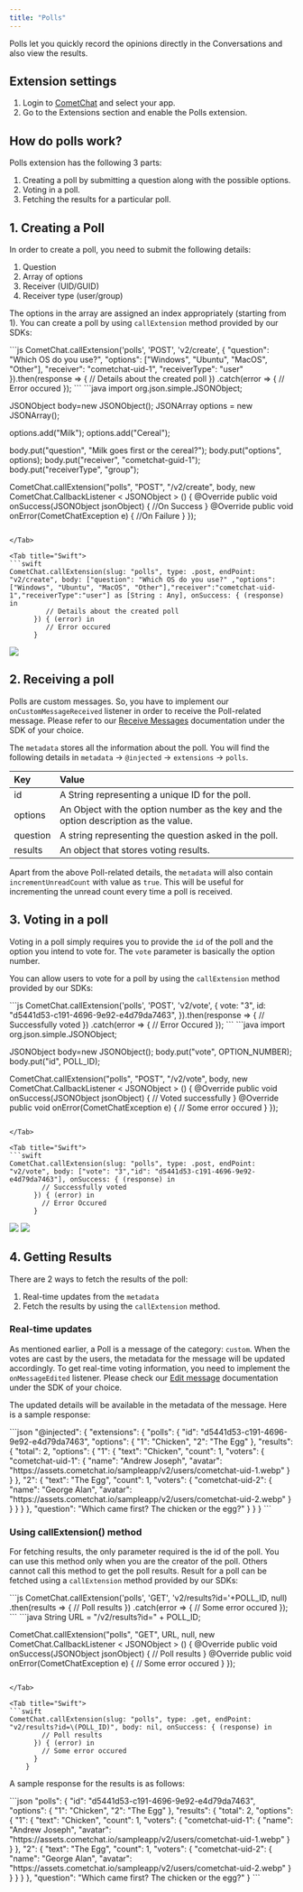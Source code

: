 ```yaml
---
title: "Polls"
---
```


Polls let you quickly record the opinions directly in the Conversations and also view the results.

## Extension settings

1. Login to [CometChat](https://app.cometchat.com/login) and select your app.
2. Go to the Extensions section and enable the Polls extension.

## How do polls work?

Polls extension has the following 3 parts:

1. Creating a poll by submitting a question along with the possible options.
2. Voting in a poll.
3. Fetching the results for a particular poll.

## 1. Creating a Poll

In order to create a poll, you need to submit the following details:

1. Question
2. Array of options
3. Receiver (UID/GUID)
4. Receiver type (user/group)

The options in the array are assigned an index appropriately (starting from 1). You can create a poll by using `callExtension` method provided by our SDKs:

<Tabs>
<Tab title="JavaScript">
```js
CometChat.callExtension('polls', 'POST', 'v2/create', {
    "question": "Which OS do you use?",
    "options": ["Windows", "Ubuntu", "MacOS", "Other"],
    "receiver": "cometchat-uid-1",
    "receiverType": "user"
}).then(response => {
    // Details about the created poll
})
.catch(error => {
    // Error occured
});
```

</Tab>

<Tab title="Java">
```java
import org.json.simple.JSONObject;

JSONObject body=new JSONObject();
JSONArray options = new JSONArray();

options.add("Milk");
options.add("Cereal");

body.put("question", "Milk goes first or the cereal?");
body.put("options", options);
body.put("receiver", "cometchat-guid-1");
body.put("receiverType", "group");

CometChat.callExtension("polls", "POST", "/v2/create", body,
 new CometChat.CallbackListener < JSONObject > () {
    @Override
    public void onSuccess(JSONObject jsonObject) {
        //On Success
    }
    @Override
    public void onError(CometChatException e) {
        //On Failure
    }
});
```

</Tab>

<Tab title="Swift">
```swift
CometChat.callExtension(slug: "polls", type: .post, endPoint: "v2/create", body: ["question": "Which OS do you use?" ,"options":["Windows", "Ubuntu", "MacOS", "Other"],"receiver":"cometchat-uid-1","receiverType":"user"] as [String : Any], onSuccess: { (response) in
         // Details about the created poll
      }) { (error) in
         // Error occured
      }
```

</Tab>

</Tabs>

<Frame>
  <img src="/images/f22d3eac-1623199769-cda7efc3d9db87f610e1556c74bd32c9.png" />
</Frame>

## 2. Receiving a poll

Polls are custom messages. So, you have to implement our `onCustomMessageReceived` listener in order to receive the Poll-related message. Please refer to our [Receive Messages](/sdk/javascript/receive-message) documentation under the SDK of your choice.

The `metadata` stores all the information about the poll. You will find the following details in `metadata` -> `@injected` -> `extensions` -> `polls`.

| Key      | Value                                                                                |
| :-------- | :------------------------------------------------------------------------------------ |
| id       | A String representing a unique ID for the poll.                                      |
| options  | An Object with the option number as the key and the option description as the value. |
| question | A string representing the question asked in the poll.                                |
| results  | An object that stores voting results.                                                |

Apart from the above Poll-related details, the `metadata` will also contain `incrementUnreadCount` with value as `true`. This will be useful for incrementing the unread count every time a poll is received.

## 3. Voting in a poll

Voting in a poll simply requires you to provide the `id` of the poll and the option you intend to vote for. The `vote` parameter is basically the option number.

You can allow users to vote for a poll by using the `callExtension` method provided by our SDKs:

<Tabs>
<Tab title="JavaScript">
```js
CometChat.callExtension('polls', 'POST', 'v2/vote', {
    vote: "3",
    id: "d5441d53-c191-4696-9e92-e4d79da7463",
}).then(response => {
    // Successfully voted
})
.catch(error => {
    // Error Occured
});
```

</Tab>

<Tab title="Java">
```java
import org.json.simple.JSONObject;

JSONObject body=new JSONObject();
body.put("vote", OPTION_NUMBER);
body.put("id", POLL_ID);

CometChat.callExtension("polls", "POST", "/v2/vote", body,
 new CometChat.CallbackListener < JSONObject > () {
    @Override
    public void onSuccess(JSONObject jsonObject) {
        // Voted successfully
    }
    @Override
    public void onError(CometChatException e) {
        // Some error occured
    }
});
```

</Tab>

<Tab title="Swift">
```swift
CometChat.callExtension(slug: "polls", type: .post, endPoint: "v2/vote", body: ["vote": "3","id": "d5441d53-c191-4696-9e92-e4d79da7463"], onSuccess: { (response) in
        // Successfully voted
      }) { (error) in
        // Error Occured
      }
```

</Tab>

</Tabs>

<Frame>
  <img src="/images/f22d3eac-1623199769-cda7efc3d9db87f610e1556c74bd32c9.png" />
</Frame>

<Frame>
  <img src="/images/e5ebf087-1623199770-e053586df3af26ba9bdef7c7acb30636.png" />
</Frame>

## 4. Getting Results

There are 2 ways to fetch the results of the poll:

1. Real-time updates from the `metadata`
2. Fetch the results by using the `callExtension` method.

### Real-time updates

As mentioned earlier, a Poll is a message of the category: `custom`. When the votes are cast by the users, the metadata for the message will be updated accordingly. To get real-time voting information, you need to implement the `onMessageEdited` listener. Please check our [Edit message](/sdk/javascript/edit-message) documentation under the SDK of your choice.

The updated details will be available in the metadata of the message. Here is a sample response:

<Tabs>
<Tab title="JSON">
```json
"@injected": {
    "extensions": {
        "polls": {
            "id": "d5441d53-c191-4696-9e92-e4d79da7463",
            "options": {
                "1": "Chicken",
                "2": "The Egg"
            },
            "results": {
                "total": 2,
                "options": {
                    "1": {
                        "text": "Chicken",
                        "count": 1,
                        "voters": {
                            "cometchat-uid-1": {
                                "name": "Andrew Joseph",
                                "avatar": "https://assets.cometchat.io/sampleapp/v2/users/cometchat-uid-1.webp"
                            }
                        }
                    },
                    "2": {
                        "text": "The Egg",
                        "count": 1,
                        "voters": {
                            "cometchat-uid-2": {
                                "name": "George Alan",
                                "avatar": "https://assets.cometchat.io/sampleapp/v2/users/cometchat-uid-2.webp"
                            }
                        }
                    }
                }
            },
            "question": "Which came first? The chicken or the egg?"
        }
    }
}
```

</Tab>

</Tabs>

### Using callExtension() method

For fetching results, the only parameter required is the id of the poll. You can use this method only when you are the creator of the poll. Others cannot call this method to get the poll results. Result for a poll can be fetched using a `callExtension` method provided by our SDKs:

<Tabs>
<Tab title="JavaScript">
```js
CometChat.callExtension('polls', 'GET', 'v2/results?id='+POLL_ID, null)
.then(results => {
	// Poll results
})
.catch(error => {
	// Some error occured
});
```

</Tab>

<Tab title="Java">
```java
String URL = "/v2/results?id=" + POLL_ID;

CometChat.callExtension("polls", "GET", URL, null,
new CometChat.CallbackListener < JSONObject > () {
    @Override
    public void onSuccess(JSONObject jsonObject) {
        // Poll results
    }
    @Override
    public void onError(CometChatException e) {
        // Some error occured
    }
});
```

</Tab>

<Tab title="Swift">
```swift
CometChat.callExtension(slug: "polls", type: .get, endPoint: "v2/results?id=\(POLL_ID)", body: nil, onSuccess: { (response) in
        // Poll results
      }) { (error) in
        // Some error occured
      }
    }
```

</Tab>

</Tabs>

A sample response for the results is as follows:

<Tabs>
<Tab title="JSON">
```json
"polls": {
    "id": "d5441d53-c191-4696-9e92-e4d79da7463",
    "options": {
        "1": "Chicken",
        "2": "The Egg"
    },
    "results": {
        "total": 2,
        "options": {
            "1": {
                "text": "Chicken",
                "count": 1,
                "voters": {
                    "cometchat-uid-1": {
                        "name": "Andrew Joseph",
                        "avatar": "https://assets.cometchat.io/sampleapp/v2/users/cometchat-uid-1.webp"
                    }
                }
            },
            "2": {
                "text": "The Egg",
                "count": 1,
                "voters": {
                    "cometchat-uid-2": {
                        "name": "George Alan",
                        "avatar": "https://assets.cometchat.io/sampleapp/v2/users/cometchat-uid-2.webp"
                    }
                }
            }
        }
    },
    "question": "Which came first? The chicken or the egg?"
}
```

</Tab>

</Tabs>
